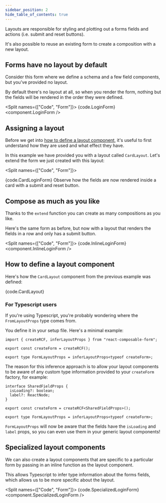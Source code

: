 ```yaml
---
sidebar_position: 2
hide_table_of_contents: true
---
```



Layouts are responsible for styling and plotting out a forms fields and actions (i.e. submit and reset buttons).

It's also possible to reuse an existing form to create a composition with a new layout.

## Forms have no layout by default

Consider this form where we define a schema and a few field components, but you've provided no layout.

By default there's no layout at all, so when you render the form, nothing but the fields will be rendered in the order they were defined.

<Split names={["Code", "Form"]}>
  <CodeBlock language="tsx">{code.LoginForm}</CodeBlock>
  <component.LoginForm />
</Split>

## Assigning a layout

Before we get into [how to define a layout component](#how-to-define-a-layout-component), it's useful to first understand how they are used and what effect they have.

In this example we have provided you with a layout called `CardLayout`. Let's extend the form we just created with this layout:

<Split names={["Code", "Form"]}>
  <div>
    <CodeBlock language="tsx">{code.CardLoginForm}</CodeBlock>
    Observe how the fields are now rendered inside a card with a submit and reset
    button.
  </div>
  <component.CardLoginForm />
</Split>

## Compose as much as you like

Thanks to the `extend` function you can create as many compositions as you like.

Here's the same form as before, but now with a layout that renders the fields in a row and only has a submit button.

<Split names={["Code", "Form"]}>
  <CodeBlock language="tsx">{code.InlineLoginForm}</CodeBlock>
  <component.InlineLoginForm />
</Split>

## How to define a layout component

Here's how the `CardLayout` component from the previous example was defined:

<CodeBlock language="tsx">{code.CardLayout}</CodeBlock>

### For Typescript users

If you're using Typescript, you're probably wondering where the `FromLayoutProps` type comes from.

You define it in your setup file. Here's a minimal example:

```tsx
import { createRCF, inferLayoutProps } from "react-composable-form";

export const createForm = createRCF();

export type FormLayoutProps = inferLayoutProps<typeof createForm>;
```

The reason for this inference approach is to allow your layout components to be aware of any custom type information provided to your `createForm` factory, for example:

```tsx
interface SharedFieldProps {
  isLoading?: boolean;
  label?: ReactNode;
}

export const createForm = createRCF<SharedFieldProps>();

export type FormLayoutProps = inferLayoutProps<typeof createForm>;
```

`FormLayoutProps` will now be aware that the fields have the `isLoading` and `label` props, so you can even use them in your generic layout components!

## Specialized layout components

We can also create a layout components that are specific to a particular form by passing in an inline function as the layout component.

This allows Typescript to infer type information about the forms fields, which allows us to be more specific about the layout.

<Split names={["Code", "Form"]}>
  <CodeBlock language="tsx">{code.SpecializedLoginForm}</CodeBlock>
  <component.SpecializedLoginForm />
</Split>
